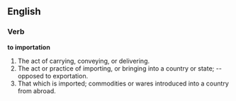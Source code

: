 ==English==

===Verb===

'''to importation'''

#The act of carrying, conveying, or delivering.
#The act or practice of importing, or bringing into a country or state; -- opposed to exportation.
#That which is imported; commodities or wares introduced into a country from abroad.